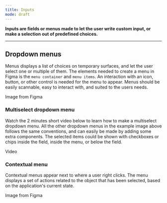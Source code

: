 ```yaml
---
title: Inputs
mode: draft
---
```


**Inputs are fields or menus made to let the user write custom input, or make a selection out of predefined choices.**


***


## Dropdown menus

Menus displays a list of choices on temporary surfaces, and let the user select one or multiple of them. The elements needed to create a menu in Figma is the `menu container` and `menu items`. An interaction with an icon, button, or other control is needed for the menu to appear. Menus should be easily scannable, easy to interact with, and suited to the users needs. 

Image from Figma


### Multiselect dropdown menu

Watch the 2 minutes short video below to learn how to make a multiselect dropdown menu. All the other dropdown menus in the example image above follows the same conventions, and can easily be made by adding some extra components. The selected items could be shown with checkboxes or chips inside the field, inside the menu, or below the field. 

Video


### Contextual menu

Contextual menus appear next to where a user right clicks. The menu displays a set of actions related to the object that has been selected, based on the application's current state.

Image from Figma
